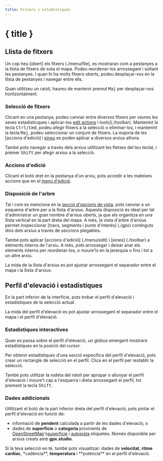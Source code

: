 ```yaml
---
title: Fitxers i estadístiques
---
```


<script>
</script>

# { title }

## Llista de fitxers

Un cop heu [obert] els fitxers (./menu/file), es mostraran com a pestanyes a la llista de fitxers de sota el mapa.
Podeu reordenar-los arrossegant i soltant les pestanyes.
I quan hi ha molts fitxers oberts, podeu desplaçar-vos en la llista de pestanyes i navegar entre ells.

<DocsNote>

Quan utilitzeu un ratolí, haureu de mantenir premut <kbd>Maj</kbd> per desplaçar-vos horitzontalment.

</DocsNote>

### Selecció de fitxers

Clicant en una pestanya, podeu canviar entre diversos fitxers per veures les seves estadísticques i aplicar-los [edit actions](./menu/edit) i tools](./toolbar).
Mantenint la tecla <kbd>Ctrl/Cmd</kbd>, podeu afegir fitxers a la selecció o eliminar-los, i mantenint la tecla <kbd>Maj</kbd>, podeu seleccionar un conjunt de fitxers.
La majoria de les [accions d'edició] i [eines](./toolbar) es poden aplicar a diversos arxius alhora.

<DocsNote>

També pots navegar a través dels arxius utilitzant les fletxes del teu teclat, i prémer <kbd>Shift</kbd> per afegir arxius a la selecció.

</DocsNote>

### Accions d'edició

Clicant el botó dret en la pestanya d'un arxiu, pots accedir a les mateixes accions que en el [menú d'edició](./menu/edit).

### Disposició de l'arbre

Tal i com es menciona en la [secció d'opcions de vista](./menu/view), pots canviar a un esquema d'arbre per a la llista d'arxius.
Aquesta disposició és ideal per tal d'administrar un gran nombre d'arxius oberts, ja que els organitza en una llista vertical en la part dreta del mapa.
A més, la vista d'arbre d'arxius permet inspeccionar [tracs, segments i punts d'interès] (./gpx) continguts dins dels arxius a través de seccions plegables.

També pots aplicar [accions d'edició] (./menu/edit) i [eines] (./toolbar) a elements interns de l'arxiu.
A més, pots arrossegar i deixar anar els elements interns per reordenar-los, o moure'ls en la jerarquia o fins i tot a un altre arxiu.

<DocsNote>

La mida de la llista d'arxius es pot ajustar arrossegant el separador entre el mapa i la llista d'arxius.

</DocsNote>

## Perfil d'elevació i estadístiques

En la part inferior de la interfície, pots trobar el perfil d'elevació i estadístiques de la selecció actual.

<DocsNote>

La mida del perfil d'elevació es pot ajustar arrossegant el separador entre el mapa i el perfil d'elevació.

</DocsNote>

### Estadístiques interactives

Quan es passa sobre el perfil d'elevació, un globus emergent mostrarà estadístiques en la posició del cursor.

Per obtenir estadístiques d'una secció específica del perfil d'elevació, pots crear un rectangle de selecció en el perfil.
Clica en el perfil per restablir la selecció.

També pots utilitzar la rodeta del ratolí per apropar o allunyar el perfil d'elevació i moure't cap a l'esquerra i dreta arrossegant el perfil, tot prement la tecla <kbd>Shift</kbd>.

### Dades addicionals

Utilitzant el botó <kbd><ChartNoAxesColumn size="16" class="inline-block" style="margin-bottom: 2px"/></kbd> de la part inferior dreta del perfil d'elevació, pots pintar el perfil d'elevació en funció de:

- informació de **pendent** calculada a partir de les dades d'elevació, o
- dades de **superfície** o **categoria** provinents de <a href="https://www.openstreetmap.org/" target="_blank">OpenStreetMap</a>'s<a href="https://wiki.openstreetmap.org/wiki/Key:surface" target="_blank">superfície</a> i <a href="https://wiki.openstreetmap.org/wiki/Key:highway" target="_blank">autopista</a> etiquetes.
  Només disponible per arxius creats amb **gpx.studio**.

Si la teva selecció en té, també pots visualitzar: dades de **velocitat**, **ritme cardíac**, \*cadència**, **temperatura** i **potència\*\* en el perfil d'elevació.
